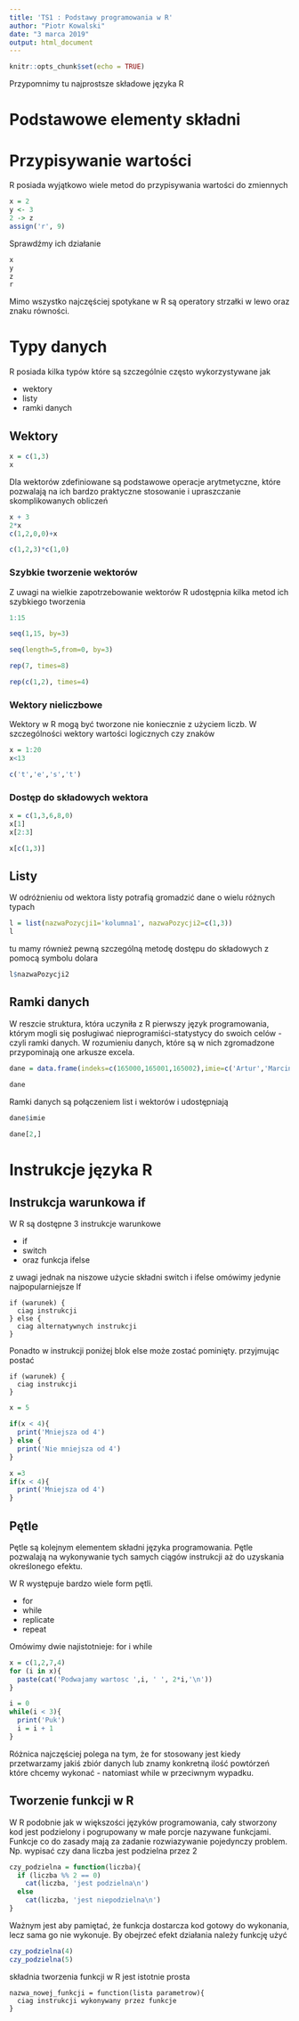 ---
title: 'TS1 : Podstawy programowania w R'
author: "Piotr Kowalski"
date: "3 marca 2019"
output: html_document
---

```{r setup, include=FALSE}
knitr::opts_chunk$set(echo = TRUE)
```

Przypomnimy tu najprostsze składowe języka R

# Podstawowe elementy składni

# Przypisywanie wartości 
R posiada wyjątkowo wiele metod do przypisywania wartości do zmiennych

```{r}
x = 2
y <- 3
2 -> z
assign('r', 9)
```

Sprawdźmy ich działanie
```{r}
x
y
z
r
```

Mimo wszystko najczęściej spotykane w R są operatory strzałki w lewo oraz znaku równości.

# Typy danych 

R posiada kilka typów które są szczególnie często wykorzystywane jak 

* wektory
* listy
* ramki danych

## Wektory

```{r}
x = c(1,3)
x
```

Dla wektorów zdefiniowane są podstawowe operacje arytmetyczne, które pozwalają na ich bardzo praktyczne stosowanie i upraszczanie skomplikowanych obliczeń

```{r}
x + 3
2*x
c(1,2,0,0)+x
```

```{r}
c(1,2,3)*c(1,0)
```

### Szybkie tworzenie wektorów

Z uwagi na wielkie zapotrzebowanie wektorów R udostępnia kilka metod ich szybkiego tworzenia 

```{r}
1:15
```

```{r}
seq(1,15, by=3)
```

```{r}
seq(length=5,from=0, by=3)
```

```{r}
rep(7, times=8)
```
```{r}
rep(c(1,2), times=4)
```

### Wektory nieliczbowe

Wektory w R mogą być tworzone nie koniecznie z użyciem liczb. W szczególności wektory wartości logicznych czy znaków

```{r}
x = 1:20
x<13
```

```{r}
c('t','e','s','t')
```

### Dostęp do składowych wektora

```{r}
x = c(1,3,6,8,0)
x[1]
x[2:3]
```
```{r}
x[c(1,3)]
```

## Listy

W odróżnieniu od wektora listy potrafią gromadzić dane o wielu różnych typach

```{r}
l = list(nazwaPozycji1='kolumna1', nazwaPozycji2=c(1,3))
l
```

tu mamy również pewną szczególną metodę dostępu do składowych z pomocą symbolu dolara

```{r}
l$nazwaPozycji2
```

## Ramki danych

W reszcie struktura, która uczyniła z R pierwszy język programowania, którym mogli się posługiwać nieprogramiści-statystycy do swoich celów - czyli ramki danych. W rozumieniu danych, które są w nich zgromadzone przypominają one arkusze excela. 


```{r}
dane = data.frame(indeks=c(165000,165001,165002),imie=c('Artur','Marcin','Kamil'),ocena=c(3,3.5,4))

dane
```

Ramki danych są połączeniem list i wektorów i udostępniają 

```{r}
dane$imie
```

```{r}
dane[2,]
```

# Instrukcje języka R

## Instrukcja warunkowa if

W R są dostępne 3 instrukcje warunkowe

* if 
* switch
* oraz funkcja ifelse

z uwagi jednak na niszowe użycie składni switch i ifelse omówimy jedynie najpopularniejsze If

```
if (warunek) {
  ciag instrukcji 
} else {
  ciag alternatywnych instrukcji
}
```

Ponadto w instrukcji poniżej blok else może zostać pominięty. przyjmując postać

```
if (warunek) {
  ciag instrukcji
}
```

```{r}
x = 5

if(x < 4){
  print('Mniejsza od 4')
} else {
  print('Nie mniejsza od 4')
}
```

```{r}
x =3
if(x < 4){
  print('Mniejsza od 4')
}
```

## Pętle

Pętle są kolejnym elementem składni języka programowania. Pętle pozwalają na wykonywanie tych samych ciągów instrukcji aż do uzyskania określonego efektu. 

W R występuje bardzo wiele form pętli. 

* for
* while
* replicate
* repeat

Omówimy dwie najistotnieje: for i while

```{r}
x = c(1,2,7,4)
for (i in x){
  paste(cat('Podwajamy wartosc ',i, ' ', 2*i,'\n'))
}
```

```{r}
i = 0
while(i < 3){
  print('Puk')
  i = i + 1
}
```

Różnica najczęściej polega na tym, że for stosowany jest kiedy przetwarzamy jakiś zbiór danych lub znamy konkretną ilość powtórzeń które chcemy wykonać - natomiast while w przeciwnym wypadku.

## Tworzenie funkcji w R

W R podobnie jak w większości języków programowania, cały stworzony kod jest podzielony i pogrupowany w małe porcje nazywane funkcjami. Funkcje co do zasady mają za zadanie rozwiazywanie pojedynczy problem. Np. wypisać czy dana liczba jest podzielna przez 2

```{r}
czy_podzielna = function(liczba){
  if (liczba %% 2 == 0)
    cat(liczba, 'jest podzielna\n')
  else
    cat(liczba, 'jest niepodzielna\n')
}
```

Ważnym jest aby pamiętać, że funkcja dostarcza kod gotowy do wykonania, lecz sama go nie wykonuje. By obejrzeć efekt działania należy funkcję użyć

```{r}
czy_podzielna(4)
czy_podzielna(5)
```

składnia tworzenia funkcji w R jest istotnie prosta

```
nazwa_nowej_funkcji = function(lista parametrow){
  ciag instrukcji wykonywany przez funkcje
}
```


